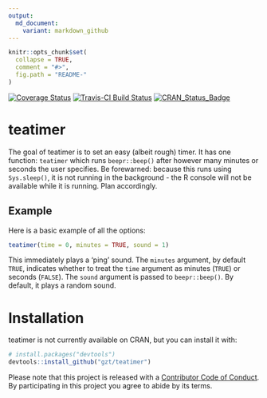 ```yaml
---
output:
  md_document:
    variant: markdown_github
---
```


<!-- README.md is generated from README.Rmd. Please edit that file -->

```r
knitr::opts_chunk$set(
  collapse = TRUE,
  comment = "#>",
  fig.path = "README-"
)
```

[![Coverage Status](https://img.shields.io/codecov/c/github/gzt/teatimer/master.svg)](https://codecov.io/github/gzt/teatimer?branch=master) 
[![Travis-CI Build Status](https://travis-ci.org/gzt/teatimer.svg?branch=master)](https://travis-ci.org/gzt/teatimer) 
[![CRAN_Status_Badge](http://www.r-pkg.org/badges/version/teatimer)](https://cran.r-project.org/package=teatimer)



# teatimer

The goal of teatimer is to set an easy (albeit rough) timer. It has one function: `teatimer` which runs
`beepr::beep()` after however many minutes or seconds the user specifies. 
Be forewarned: because this runs using `Sys.sleep()`, it is not running in the background - the R console will 
not be available while it is running. Plan accordingly.


## Example

Here is a basic example of all the options: 

```r
teatimer(time = 0, minutes = TRUE, sound = 1)
```

This immediately plays a 'ping' sound. The `minutes` argument, by default `TRUE`, indicates whether to treat the 
`time` argument as minutes (`TRUE`) or seconds (`FALSE`). The `sound` argument is passed to `beepr::beep()`. 
By default, it plays a random sound.


# Installation

teatimer is not currently available on CRAN, but you can install it with:

``` r
# install.packages("devtools")
devtools::install_github("gzt/teatimer")
```



Please note that this project is released with a [Contributor Code of Conduct](CONDUCT.md). By participating in this project you agree to abide by its terms.


